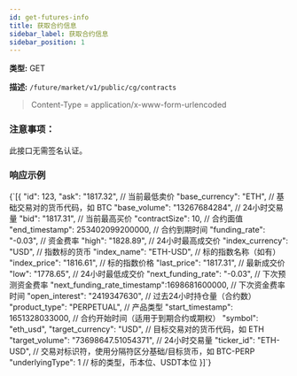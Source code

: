 ```yaml
---
id: get-futures-info
title: 获取合约信息
sidebar_label: 获取合约信息
sidebar_position: 1
---
```


**类型:** GET

**描述:** `/future/market/v1/public/cg/contracts`

> Content-Type = application/x-www-form-urlencoded

### 注意事项：

此接口无需签名认证。

### 响应示例


<CodeBlock language="json" title="Response">
  {`[{
  "id": 123,
  "ask": "1817.32",                 // 当前最低卖价
  "base_currency": "ETH",           // 基础交易对的货币代码，如 BTC
  "base_volume": "13267684284",     // 24小时交易量
  "bid": "1817.31",                 // 当前最高买价
  "contractSize": 10,               // 合约面值
  "end_timestamp": 253402099200000, // 合约到期时间
  "funding_rate": "-0.03",          // 资金费率
  "high": "1828.89",                // 24小时最高成交价
  "index_currency": "USD",          // 指数标的货币
  "index_name": "ETH-USD",          // 标的指数名称（如有）
  "index_price": "1816.61",         // 标的指数价格
  "last_price": "1817.31",          // 最新成交价
  "low": "1778.65",                 // 24小时最低成交价
  "next_funding_rate": "-0.03",     // 下次预测资金费率
  "next_funding_rate_timestamp":1698681600000,  // 下次资金费率时间
  "open_interest": "2419347630",    // 过去24小时持仓量（合约数）
  "product_type": "PERPETUAL",      // 产品类型
  "start_timestamp": 1651328033000, // 合约开始时间（适用于到期合约或期权）
  "symbol": "eth_usd",
  "target_currency": "USD",         // 目标交易对的货币代码，如 ETH
  "target_volume": "73698647.51054371",  // 24小时交易量
  "ticker_id": "ETH-USD",           // 交易对标识符，使用分隔符区分基础/目标货币，如 BTC-PERP
  "underlyingType": 1               // 标的类型，币本位、USDT本位
}]`}
</CodeBlock>
